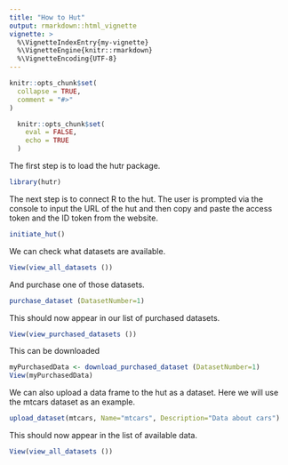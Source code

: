 ```yaml
---
title: "How to Hut"
output: rmarkdown::html_vignette
vignette: >
  %\VignetteIndexEntry{my-vignette}
  %\VignetteEngine{knitr::rmarkdown}
  %\VignetteEncoding{UTF-8}
---
```


```r
knitr::opts_chunk$set(
  collapse = TRUE,
  comment = "#>"
)
```
```r
  knitr::opts_chunk$set(
    eval = FALSE,
    echo = TRUE
  )
```
The first step is to load the hutr package.
```r
library(hutr)
```
The next step is to connect R to the hut. The user is prompted via the console to input the URL of the hut and then copy and paste the access token and the ID token from the website.
```r
initiate_hut()
```
We can check what datasets are available.
```r
View(view_all_datasets ())
```
And purchase one of those datasets.
```r
purchase_dataset (DatasetNumber=1)
```
This should now appear in our list of purchased datasets.
```r
View(view_purchased_datasets ())
```
This can be downloaded
```r
myPurchasedData <- download_purchased_dataset (DatasetNumber=1)
View(myPurchasedData)
```
We can also upload a data frame to the hut as a dataset. Here we will use the mtcars dataset as an example.
```r
upload_dataset(mtcars, Name="mtcars", Description="Data about cars")
```
This should now appear in the list of available data.
```r
View(view_all_datasets ())
```
